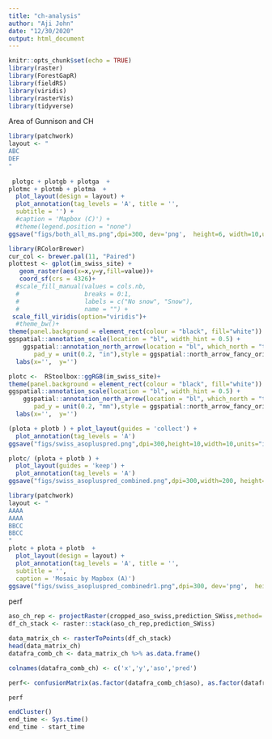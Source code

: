 ```yaml
---
title: "ch-analysis"
author: "Aji John"
date: "12/30/2020"
output: html_document
---
```


```r
knitr::opts_chunk$set(echo = TRUE)
library(raster)
library(ForestGapR)
library(fieldRS)
library(viridis)
library(rasterVis)
library(tidyverse)
```



Area of Gunnison and CH
```r
library(patchwork)
layout <- "
ABC
DEF
"
 
 plotgc + plotgb + plotga  +
plotmc + plotmb + plotma  +
  plot_layout(design = layout) +
  plot_annotation(tag_levels = 'A', title = '',
  subtitle = '') +  
  #caption = 'Mapbox (C)') +
  #theme(legend.position = "none")
ggsave("figs/both_all_ms.png",dpi=300, dev='png',  height=6, width=10,units="in")
```

```r
library(RColorBrewer)
cur_col <- brewer.pal(11, "Paired") 
plottest <- gplot(im_swiss_site) + 
   geom_raster(aes(x=x,y=y,fill=value))+
   coord_sf(crs = 4326)+
  #scale_fill_manual(values = cols.nb,
  #                  breaks = 0:1,
  #                  labels = c("No snow", "Snow"),
  #                  name = "") +
 scale_fill_viridis(option="viridis")+
  #theme_bw()+
theme(panel.background = element_rect(colour = "black", fill="white")) +
ggspatial::annotation_scale(location = "bl", width_hint = 0.5) +
    ggspatial::annotation_north_arrow(location = "bl", which_north = "true", 
       pad_y = unit(0.2, "in"),style = ggspatial::north_arrow_fancy_orienteering) +
  labs(x='',  y='') 
``` 
 
```r
 
plotc <-  RStoolbox::ggRGB(im_swiss_site)+
theme(panel.background = element_rect(colour = "black", fill="white")) +
ggspatial::annotation_scale(location = "bl", width_hint = 0.5) +
    ggspatial::annotation_north_arrow(location = "bl", which_north = "true", 
       pad_y = unit(0.2, "mm"),style = ggspatial::north_arrow_fancy_orienteering) +
  labs(x='',  y='') 
```


```r
(plota + plotb ) + plot_layout(guides = 'collect') + 
  plot_annotation(tag_levels = 'A')
ggsave("figs/swiss_asopluspred.png",dpi=300,height=10,width=10,units="in")

```


```r
plotc/ (plota + plotb ) + 
  plot_layout(guides = 'keep') + 
  plot_annotation(tag_levels = 'A')
ggsave("figs/swiss_asopluspred_combined.png",dpi=300,width=200, height=300, units="mm")
```
```r
library(patchwork)
layout <- "
AAAA
AAAA
BBCC
BBCC
"
plotc + plota + plotb  +
  plot_layout(design = layout) +
  plot_annotation(tag_levels = 'A', title = '',
  subtitle = '',
  caption = 'Mosaic by Mapbox (A)')
ggsave("figs/swiss_asopluspred_combinedr1.png",dpi=300, dev='png',  height=8, width=10,units="in")
```

perf

```r
aso_ch_rep <- projectRaster(cropped_aso_swiss,prediction_SWiss,method='ngb')
df_ch_stack <- raster::stack(aso_ch_rep,prediction_SWiss)

data_matrix_ch <- rasterToPoints(df_ch_stack)
head(data_matrix_ch)
datafra_comb_ch <- data_matrix_ch %>% as.data.frame()

colnames(datafra_comb_ch) <- c('x','y','aso','pred')

perf<- confusionMatrix(as.factor(datafra_comb_ch$aso), as.factor(datafra_comb_ch$pred),mode = "prec_recall")

perf
```


```r
endCluster()
end_time <- Sys.time()
end_time - start_time

```
